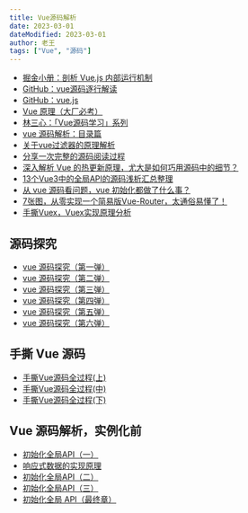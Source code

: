 ---
title: Vue源码解析
date: 2023-03-01
dateModified: 2023-03-01
author: 老王
tags: ["Vue", "源码"]
---

<div>
  <ul>
<li><a href="https://juejin.cn/book/6844733705089449991/section/6844733705211084808" target="_blank">掘金小册：剖析 Vue.js 内部运行机制</a></li>
<li><a href="https://github.com/qq281113270/vue" target="_blank">GitHub：vue源码逐行解读</a></li>
<li><a href="https://github.com/vuejs/vue" target="_blank">GitHub：vue.js</a></li>
<li><a href="https://juejin.cn/post/6943211155133300743" target="_blank">Vue 原理（大厂必考）</a></li>
<li><a href="https://juejin.cn/post/6974293864345518087" target="_blank">林三心：「Vue源码学习」系列</a></li>
<li><a href="https://juejin.cn/post/6923386729420292110" target="_blank">vue 源码解析：目录篇</a></li>
<li><a href="https://zhuanlan.zhihu.com/p/131004903" target="_blank">关于vue过滤器的原理解析</a></li>
<li><a href="https://mp.weixin.qq.com/s/iE9iKWYvqEWkIPAJkqN1dg" target="_blank">分享一次完整的源码阅读过程</a></li>
<li><a href="https://mp.weixin.qq.com/s/CBlhuy24A6UjHyiTQd99Xw" target="_blank">深入解析 Vue 的热更新原理，尤大是如何巧用源码中的细节？</a></li>
<li><a href="https://mp.weixin.qq.com/s/Mz1BZVnzNYb3CnUksKGstA" target="_blank">13个Vue3中的全局API的源码浅析汇总整理</a></li>
<li><a href="https://juejin.cn/post/7038058903799595022" target="_blank">从 vue 源码看问题，vue 初始化都做了什么事？</a></li>
<li><a href="https://juejin.cn/post/7012272146907037732" target="_blank">7张图，从零实现一个简易版Vue-Router，太通俗易懂了！</a></li>
<li><a href="https://juejin.cn/post/6926359064242814983" target="_blank">手撕Vuex，Vuex实现原理分析</a></li>
</ul>

## 源码探究

<ul>
  <li>
    <a href="https://zhuanlan.zhihu.com/p/56546839" target="_blank">
      vue 源码探究（第一弹）
    </a>
  </li>
  <li>
    <a href="https://zhuanlan.zhihu.com/p/56547100" target="_blank">
      vue 源码探究（第二弹）
    </a>
  </li>
  <li>
    <a href="https://zhuanlan.zhihu.com/p/56547200" target="_blank">
      vue 源码探究（第三弹）
    </a>
  </li>
  <li>
    <a href="https://zhuanlan.zhihu.com/p/56547346" target="_blank">
      vue 源码探究（第四弹）
    </a>
  </li>
  <li>
    <a href="https://zhuanlan.zhihu.com/p/56547417" target="_blank">
      vue 源码探究（第五弹）
    </a>
  </li>
  <li>
    <a href="https://zhuanlan.zhihu.com/p/56547472" target="_blank">
      vue 源码探究（第六弹）
    </a>
  </li>
</ul>

## 手撕 Vue 源码

<ul>
  <li>
    <a href="https://juejin.cn/post/6925030011560787975" target="_blank">
      手撕Vue源码全过程(上)
    </a>
  </li>
  <li>
    <a href="https://juejin.cn/post/6925030198370893832" target="_blank">
      手撕Vue源码全过程(中)
    </a>
  </li>
  <li>
    <a href="https://juejin.cn/post/6926322813145972750" target="_blank">
      手撕Vue源码全过程(下)
    </a>
  </li>
</ul>

## Vue 源码解析，实例化前

<ul>
  <li>
    <a href="https://juejin.cn/post/6844903759030517767" target="_blank">
      初始化全局API（一）
    </a>
  </li>
  <li>
    <a href="https://juejin.cn/post/6844903760771153933" target="_blank">
      响应式数据的实现原理
    </a>
  </li>
  <li>
    <a href="https://juejin.cn/post/6844903762797019150" target="_blank">
      初始化全局API（二）
    </a>
  </li>
  <li>
    <a href="https://juejin.cn/post/6844903769923141646" target="_blank">
      初始化全局API（三）
    </a>
  </li>
  <li>
    <a href="https://juejin.cn/post/6844903775581241352" target="_blank">
      初始化全局 API（最终章）
    </a>
  </li>
</ul>

</div>
